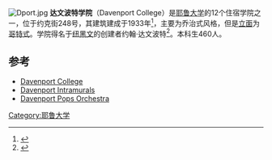 [[Image:Dport.jpg|thumb]]
'''达文波特学院'''（Davenport College）是[[耶鲁大学|耶鲁大学]]的12个住宿学院之一，位于约克街248号，其建筑建成于1933年<ref>{{cite book|last=Pierson|first=George|title=Yale: the University College, 1921-1937, Volume 2|year=1955|publisher=Yale University Press|pages=636}}</ref>，主要为乔治式风格，但是[[立面|立面]]为[[哥特式|哥特式]]。学院得名于[[纽黑文|纽黑文]]的创建者约翰·达文波特<ref>{{cite book|last=Seymour|first=Charles|title=The Yale Residential Colleges|year=1933|publisher=Yale University}}</ref>。本科生460人。

==参考==
{{reflist}}
*[https://web.archive.org/web/20071010102511/http://www.yale.edu/davenport/ Davenport College]
*[https://sites.google.com/site/dportims/home/ Davenport Intramurals] {{Wayback|url=https://sites.google.com/site/dportims/home/ |date=20201009140002 }}
*[http://www.yale.edu/pops/ Davenport Pops Orchestra] {{Wayback|url=http://www.yale.edu/pops/ |date=20150929194039 }}

{{Yale}}
{{coord|41.31037|N|72.93094|W|source:placeopedia|display=title}}

[[Category:耶鲁大学|Category:耶鲁大学]]